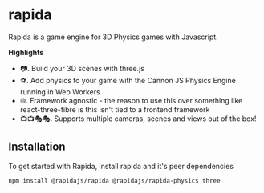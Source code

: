 
<Meta title="Getting Started/1 - Introduction" />

# rapida

Rapida is a game engine for 3D Physics games with Javascript.

**Highlights**
- 📷. Build your 3D scenes with three.js
- ⚽. Add physics to your game with the Cannon JS Physics Engine running in Web Workers
- 🌐. Framework agnostic - the reason to use this over something like react-three-fibre is this isn't tied to a frontend framework
- 📺📺🎭🎭. Supports multiple cameras, scenes and views out of the box!

## Installation

To get started with Rapida, install rapida and it's peer dependencies

```bash
npm install @rapidajs/rapida @rapidajs/rapida-physics three
```

